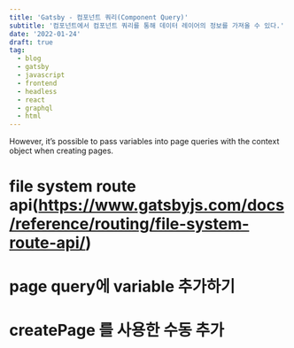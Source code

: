 ```yaml
---
title: 'Gatsby - 컴포넌트 쿼리(Component Query)'
subtitle: '컴포넌트에서 컴포넌트 쿼리를 통해 데이터 레이어의 정보를 가져올 수 있다.'
date: '2022-01-24'
draft: true
tag:
  - blog
  - gatsby
  - javascript
  - frontend
  - headless
  - react
  - graphql
  - html
---
```

However, it’s possible to pass variables into page queries with the context object when creating pages.

# file system route api(https://www.gatsbyjs.com/docs/reference/routing/file-system-route-api/)

# page query에 variable 추가하기

# createPage 를 사용한 수동 추가